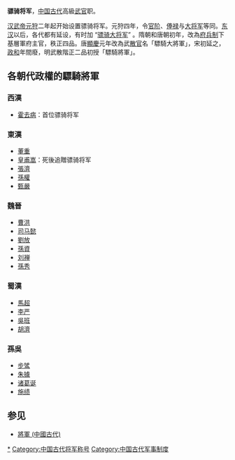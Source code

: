'''骠骑将军'''，[[中国古代|中国古代]]高級[[武官|武官]]职。

[[汉武帝|汉武帝]][[元狩|元狩]]二年起开始设置骠骑将军。元狩四年，令[[官阶|官阶]]、[[俸禄|俸禄]]与[[大将军_(东亚)|大将军]]等同。[[东汉|东汉]]以后，各代都有延设，有时加 “[[骠骑大将军|骠骑大将军]]” 。隋朝和唐朝初年，改為[[府兵制|府兵制]]下基層軍府主官，秩正四品。唐[[顯慶|顯慶]]元年改為武[[散官|散官]]名「驃騎大將軍」，宋初延之，[[政和_(北宋)|政和]]年間廢，明武散階正二品初授「驃騎將軍」。

==各朝代政權的驃騎將軍==
===西漢===
*[[霍去病|霍去病]]：首位骠骑将军
===東漢===
*[[董重|董重]]
*[[皇甫嵩|皇甫嵩]]：死後追贈骠骑将军
*[[張濟_(東漢將領)|張濟]]
*[[孫權|孫權]]
*[[甄嚴|甄嚴]]

===魏晉===
*[[曹洪|曹洪]]
*[[司马懿|司马懿]]
*[[劉放_(三國)|劉放]]
*[[孫資|孫資]]
*[[刘禅|刘禅]]
*[[孙秀_(东吴)|孫秀]]

===蜀漢===
*[[馬超|馬超]]
*[[李严_(蜀汉)|李严]]
*[[吳班|吳班]]
*[[胡濟|胡濟]]

===孫吳===
*[[步骘|步骘]]
*[[朱據|朱據]]
*[[诸葛诞|诸葛诞]]
*[[施绩|施绩]]

==参见==
*[[將軍_(中國古代)|將軍 (中國古代)]]


{{Government-official-hist-stub}}
[[Category:骠骑将军|*]]
[[Category:中国古代将军称号|Category:中国古代将军称号]]
[[Category:中国古代军事制度|Category:中国古代军事制度]]